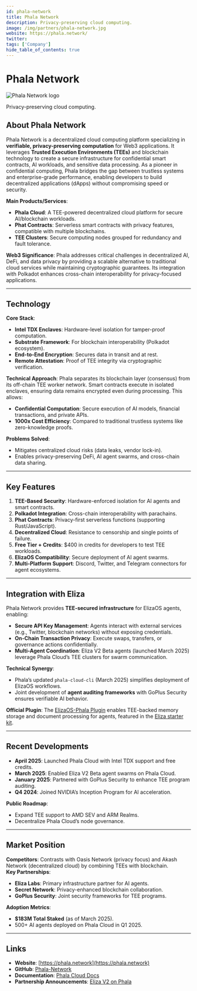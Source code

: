 ---
id: phala-network
title: Phala Network
description: Privacy-preserving cloud computing.
image: /img/partners/phala-network.jpg
website: https://phala.network/
twitter:
tags: ['Company']
hide_table_of_contents: true
---

# Phala Network

<div className="partner-logo">
  <img src="/img/partners/phala-network.jpg" alt="Phala Network logo" />
</div>

Privacy-preserving cloud computing.

## About Phala Network

Phala Network is a decentralized cloud computing platform specializing in **verifiable, privacy-preserving computation** for Web3 applications. It leverages **Trusted Execution Environments (TEEs)** and blockchain technology to create a secure infrastructure for confidential smart contracts, AI workloads, and sensitive data processing. As a pioneer in confidential computing, Phala bridges the gap between trustless systems and enterprise-grade performance, enabling developers to build decentralized applications (dApps) without compromising speed or security.

**Main Products/Services**:

- **Phala Cloud**: A TEE-powered decentralized cloud platform for secure AI/blockchain workloads.
- **Phat Contracts**: Serverless smart contracts with privacy features, compatible with multiple blockchains.
- **TEE Clusters**: Secure computing nodes grouped for redundancy and fault tolerance.

**Web3 Significance**: Phala addresses critical challenges in decentralized AI, DeFi, and data privacy by providing a scalable alternative to traditional cloud services while maintaining cryptographic guarantees. Its integration with Polkadot enhances cross-chain interoperability for privacy-focused applications.

---

## Technology

**Core Stack**:

- **Intel TDX Enclaves**: Hardware-level isolation for tamper-proof computation.
- **Substrate Framework**: For blockchain interoperability (Polkadot ecosystem).
- **End-to-End Encryption**: Secures data in transit and at rest.
- **Remote Attestation**: Proof of TEE integrity via cryptographic verification.

**Technical Approach**: Phala separates its blockchain layer (consensus) from its off-chain TEE worker network. Smart contracts execute in isolated enclaves, ensuring data remains encrypted even during processing. This allows:

- **Confidential Computation**: Secure execution of AI models, financial transactions, and private APIs.
- **1000x Cost Efficiency**: Compared to traditional trustless systems like zero-knowledge proofs.

**Problems Solved**:

- Mitigates centralized cloud risks (data leaks, vendor lock-in).
- Enables privacy-preserving DeFi, AI agent swarms, and cross-chain data sharing.

---

## Key Features

1. **TEE-Based Security**: Hardware-enforced isolation for AI agents and smart contracts.
2. **Polkadot Integration**: Cross-chain interoperability with parachains.
3. **Phat Contracts**: Privacy-first serverless functions (supporting Rust/JavaScript).
4. **Decentralized Cloud**: Resistance to censorship and single points of failure.
5. **Free Tier + Credits**: $400 in credits for developers to test TEE workloads.
6. **ElizaOS Compatibility**: Secure deployment of AI agent swarms.
7. **Multi-Platform Support**: Discord, Twitter, and Telegram connectors for agent ecosystems.

---

## Integration with Eliza

Phala Network provides **TEE-secured infrastructure** for ElizaOS agents, enabling:

- **Secure API Key Management**: Agents interact with external services (e.g., Twitter, blockchain networks) without exposing credentials.
- **On-Chain Transaction Privacy**: Execute swaps, transfers, or governance actions confidentially.
- **Multi-Agent Coordination**: Eliza V2 Beta agents (launched March 2025) leverage Phala Cloud’s TEE clusters for swarm communication.

**Technical Synergy**:

- Phala’s updated `phala-cloud-cli` (March 2025) simplifies deployment of ElizaOS workflows.
- Joint development of **agent auditing frameworks** with GoPlus Security ensures verifiable AI behavior.

**Official Plugin**: The [ElizaOS-Phala Plugin](https://github.com/elizaos-plugins/phala-tee) enables TEE-backed memory storage and document processing for agents, featured in the [Eliza starter kit](https://github.com/elizaos/eliza-starter).

---

## Recent Developments

- **April 2025**: Launched Phala Cloud with Intel TDX support and free credits.
- **March 2025**: Enabled Eliza V2 Beta agent swarms on Phala Cloud.
- **January 2025**: Partnered with GoPlus Security to enhance TEE program auditing.
- **Q4 2024**: Joined NVIDIA’s Inception Program for AI acceleration.

**Public Roadmap**:

- Expand TEE support to AMD SEV and ARM Realms.
- Decentralize Phala Cloud’s node governance.

---

## Market Position

**Competitors**: Contrasts with Oasis Network (privacy focus) and Akash Network (decentralized cloud) by combining TEEs with blockchain.  
**Key Partnerships**:

- **Eliza Labs**: Primary infrastructure partner for AI agents.
- **Secret Network**: Privacy-enhanced blockchain collaboration.
- **GoPlus Security**: Joint security frameworks for TEE programs.

**Adoption Metrics**:

- **$183M Total Staked** (as of March 2025).
- 500+ AI agents deployed on Phala Cloud in Q1 2025.

---

## Links

- **Website**: [https://phala.network](https://phala.network)
- **GitHub**: [Phala-Network](https://github.com/Phala-Network)
- **Documentation**: [Phala Cloud Docs](https://docs.phala.network)
- **Partnership Announcements**: [Eliza V2 on Phala](https://phala.network/posts/launch-eliza-v2-beta)
